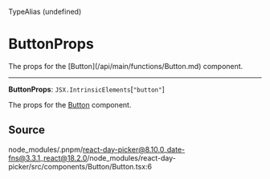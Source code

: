 <SectionTitle>TypeAlias (undefined)</SectionTitle>

# ButtonProps

<Description>
The props for the [Button](/api/main/functions/Button.md) component.
</Description>

---

<a id="undefined" name="undefined"></a>

<SignatureMemberIdentifier>**ButtonProps**: `JSX.IntrinsicElements`\[`"button"`\]</SignatureMemberIdentifier>

The props for the [Button](/api/main/functions/Button.md) component.

## Source

node\_modules/.pnpm/react-day-picker@8.10.0\_date-fns@3.3.1\_react@18.2.0/node\_modules/react-day-picker/src/components/Button/Button.tsx:6
